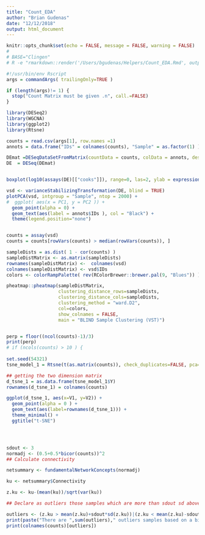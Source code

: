 ```yaml
---
title: "Count_EDA"
author: "Brian Gudenas"
date: "12/12/2018"
output: html_document
---
```


```r
knitr::opts_chunk$set(echo = FALSE, message = FALSE, warning = FALSE)
# 
# BASE="Clingen"
# R -e "rmarkdown::render('/Users/bgudenas/Helpers/Count_EDA.Rmd', output_file = '${BASE}_EDA.html', output_dir = './Results' )" --args "/Users/bgudenas/Desktop/Projects/SHHalpha/Counts/${BASE}_CountMat.csv" 
```


```r
#!/usr/bin/env Rscript
args = commandArgs( trailingOnly=TRUE )

if (length(args)!= 1) {
  stop("Count Matrix must be given .n", call.=FALSE)
}

library(DESeq2)
library(WGCNA)
library(ggplot2)
library(Rtsne)
```


```r
counts = read.csv(args[1], row.names =1)
annots = data.frame("IDs" = colnames(counts), "Sample" = as.factor(1) )

DEmat =DESeqDataSetFromMatrix(countData = counts, colData = annots, design = ~ 1 ) 
DE  = DESeq(DEmat)


boxplot(log10(assays(DE)[["cooks"]]), range=0, las=2, ylab = expression(Log[10]~Cooks~Distance), main = "Sample Counts" )

vsd <- varianceStabilizingTransformation(DE, blind = TRUE)
plotPCA(vsd, intgroup = "Sample", ntop = 2000) + 
#  ggplot( aes(x = PC1, y = PC2 )) +
  geom_point(alpha = 0) +
  geom_text(aes(label = annots$IDs ), col = "Black") + 
  theme(legend.position="none")


counts = assay(vsd)
counts = counts[rowVars(counts) > median(rowVars(counts)), ]

sampleDists = as.dist( 1 - cor(counts) ) 
sampleDistMatrix <- as.matrix(sampleDists)
rownames(sampleDistMatrix) <-  colnames(vsd) 
colnames(sampleDistMatrix) <- vsd$IDs
colors <- colorRampPalette( rev(RColorBrewer::brewer.pal(9, "Blues")) )(255)

pheatmap::pheatmap(sampleDistMatrix,
                   clustering_distance_rows=sampleDists,
                   clustering_distance_cols=sampleDists,
                   clustering_method = "ward.D2",
                   col=colors,
                   show_colnames = FALSE,
                   main = "BLIND Sample Clustering (VST)")


perp = floor((ncol(counts)-1)/3)
print(perp)
# if (ncols(counts) > 10 ) {
   
set.seed(54321)
tsne_model_1 = Rtsne(t(as.matrix(counts)), check_duplicates=FALSE, pca=TRUE, perplexity= perp, theta= 0, dims=2, max_iter = 5000)

## getting the two dimension matrix
d_tsne_1 = as.data.frame(tsne_model_1$Y)
rownames(d_tsne_1) = colnames(counts)

ggplot(d_tsne_1, aes(x=V1, y=V2)) +
  geom_point(alpha = 0 ) +
  geom_text(aes(label=rownames(d_tsne_1))) +
  theme_minimal() +
  ggtitle("t-SNE")




sdout <- 3
normadj <- (0.5+0.5*bicor(counts))^2
## Calculate connectivity

netsummary <- fundamentalNetworkConcepts(normadj)

ku <- netsummary$Connectivity

z.ku <- ku-(mean(ku))/sqrt(var(ku))

## Declare as outliers those samples which are more than sdout sd above the mean connectivity based on the chosen measure

outliers <- (z.ku > mean(z.ku)+sdout*sd(z.ku))|(z.ku < mean(z.ku)-sdout*sd(z.ku))
print(paste("There are ",sum(outliers)," outliers samples based on a bicor distance sample network connectivity standard deviation above ", sdout, sep=""))
print(colnames(counts)[outliers])

```


